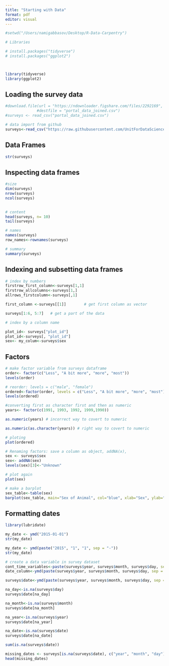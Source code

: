 ```yaml
---
title: "Starting with Data"
format: pdf
editor: visual
---
```


```r
#setwd("/Users/namigabbasov/Desktop/R-Data-Carpentry")
```

```r
# Libraries 

# install.packages("tidyverse")
# install.packages("ggplot2")



library(tidyverse)
library(ggplot2)
```


## Loading the survey data

```r
#download.file(url = "https://ndownloader.figshare.com/files/2292169",
              #destfile = "portal_data_joined.csv")
#surveys <- read_csv("portal_data_joined.csv")
```

```r
# data import from github 
surveys<-read_csv("https://raw.githubusercontent.com/UnitForDataScience/RWorkshop/main/portal_data_joined.csv")
```


## Data Frames

```r
str(surveys)
```

## Inspecting data frames

```r
#size
dim(surveys)
nrow(surveys)
ncol(surveys)
              

# content 
head(surveys, n= 10)
tail(surveys)

# names
names(surveys)
row_names<-rownames(surveys)

# summary 
summary(surveys)
```

## Indexing and subsetting data frames

```r
# index by numbers 
firstrow_first_column<-surveys[1,1]
firstrow_allcolumns<-surveys[1,]
allrows_firstcolumn<-surveys[,1]

first_column <-surveys[[1]]        # get first column as vector 

surveys[1:6, 5:7]   # get a part of the data 
```

```r
# index by a column name 

plot_id<- surveys["plot_id"]
plot_id<-surveys[, "plot_id"]
sex<- my_colum<-surveys$sex
```

## Factors

```r
# make factor variable from surveys dataframe 
order<- factor(c("Less", "A bit more", "more", "most"))
levels(order)
```

```r
# reorder: levels = c("male", "female")
ordered<-factor(order, levels = c("Less", "A bit more", "more", "most"))
levels(ordered)
```

```r
#converting first as character first and then as numeric 
years<- factor(c(1991, 1993, 1992, 1999,1990))

as.numeric(years) # incorrect way to covert to numeric 

as.numeric(as.character(years)) # right way to covert to numeric 
```

```r
# ploting
plot(ordered)
```

```r
# Renaming factors: save a column as object, addNA(x), 
sex <- surveys$sex
sex<- addNA(sex)
levels(sex)[3]<-"Unknown"
```

```r
# plot again
plot(sex)
```

```r
# make a barplot 
sex_table<-table(sex)
barplot(sex_table, main="Sex of Animal", col="blue", xlab="Sex", ylab="Count")
```

## Formatting dates

```r
library(lubridate)

```

```r
my_date <- ymd("2015-01-01")
str(my_date)
```

```r
my_date <- ymd(paste("2015", "1", "1", sep = "-")) 
str(my_date)
```

```r
# create a data variable in survey dataset 
cont_time_variables<-paste(surveys$year, surveys$month, surveys$day, sep = "-")
date_column<-ymd(paste(surveys$year, surveys$month, surveys$day, sep = "-"))

surveys$date<-ymd(paste(surveys$year, surveys$month, surveys$day, sep = "-"))
```
```r
na_day<-is.na(surveys$day)
surveys$date[na_day]

na_month<-is.na(surveys$month)
surveys$date[na_month]

na_year<-is.na(surveys$year)
surveys$date[na_year]

na_date<-is.na(surveys$date)
surveys$date[na_date]

sum(is.na(surveys$date))
```


```r
missing_dates <- surveys[is.na(surveys$date), c("year", "month", "day")]
head(missing_dates)
```
